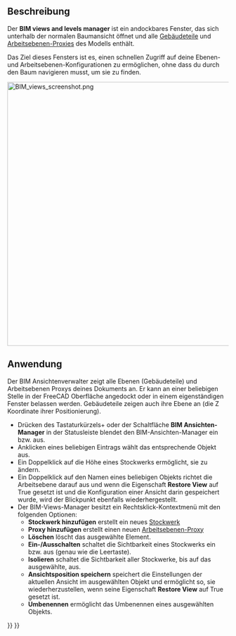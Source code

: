 <languages/>

{{Docnav/de
|[[BIM_Setup/de|Einrichtung]]
|[[BIM_ProjectManager/de|Projekt]]
|[[BIM_Workbench/de|BIM]]
|IconL=BIM_Setup.svg
|IconR=BIM_ProjectManager.svg
|IconC=Workbench_BIM.svg
}}

{{GuiCommand/de
|Name=BIM Views
|Name/de=BIM Ansichten
|MenuLocation=Manage → Views manager
|Workbenches=[[BIM_Workbench/de|BIM]]
}}

<span id="Description"></span>
==Beschreibung==

Der '''BIM views and levels manager''' ist ein andockbares Fenster, das sich unterhalb der normalen Baumansicht öffnet und alle [[Arch_BuildingPart/de|Gebäudeteile]] und [[Draft_WorkingPlaneProxy/de|Arbeitsebenen-Proxies]] des Modells enthält.

Das Ziel dieses Fensters ist es, einen schnellen Zugriff auf deine Ebenen- und Arbeitsebenen-Konfigurationen zu ermöglichen, ohne dass du durch den Baum navigieren musst, um sie zu finden.

[[Image:BIM_views_screenshot.png|600px]]
{{Caption|Der BIM views and levels manager}}

<span id="Usage"></span>
==Anwendung==

Der BIM Ansichtenverwalter zeigt alle Ebenen (Gebäudeteile) und Arbeitsebenen Proxys deines Dokuments an. Er kann an einer beliebigen Stelle in der FreeCAD Oberfläche angedockt oder in einem eigenständigen Fenster belassen werden. Gebäudeteile zeigen auch ihre Ebene an (die Z Koordinate ihrer Positionierung).

* Drücken des Tastaturkürzels{{KEY|Strg}}+{{KEY|9}} oder der Schaltfläche '''BIM Ansichten-Manager''' in der Statusleiste blendet den BIM-Ansichten-Manager ein bzw. aus.
* Anklicken eines beliebigen Eintrags wählt das entsprechende Objekt aus.
* Ein Doppelklick auf die Höhe eines Stockwerks ermöglicht, sie zu ändern.
* Ein Doppelklick auf den Namen eines beliebigen Objekts richtet die Arbeitsebene darauf aus und wenn die Eigenschaft '''Restore View''' auf True gesetzt ist und die Konfiguration einer Ansicht darin gespeichert wurde, wird der Blickpunkt ebenfalls wiederhergestellt.
* Der BIM-Views-Manager besitzt ein Rechtsklick-Kontextmenü mit den folgenden Optionen:
** '''Stockwerk hinzufügen''' erstellt ein neues [[Arch_BuildingPart/de|Stockwerk]]
** '''Proxy hinzufügen''' erstellt einen neuen [[Draft_WorkingPlaneProxy/de|Arbeitsebenen-Proxy]]
** '''Löschen''' löscht das ausgewählte Element.
** '''Ein-/Ausschalten''' schaltet die Sichtbarkeit eines Stockwerks ein bzw. aus (genau wie die Leertaste).
** '''Isolieren''' schaltet die Sichtbarkeit aller Stockwerke, bis auf das ausgewählte, aus.
** '''Ansichtsposition speichern''' speichert die Einstellungen der aktuellen Ansicht im ausgewählten Objekt und ermöglicht so, sie wiederherzustellen, wenn seine Eigenschaft '''Restore View''' auf True gesetzt ist.
** '''Umbenennen''' ermöglicht das Umbenennen eines ausgewählten Objekts.


{{Docnav/de
|[[BIM_Setup/de|Einrichtung]]
|[[BIM_ProjectManager/de|Projekt]]
|[[BIM_Workbench/de|BIM]]
|IconL=BIM_Setup.svg
|IconR=BIM_ProjectManager.svg
|IconC=Workbench_BIM.svg
}}

{{BIM_Tools_navi{{#translation:}}}}
{{Userdocnavi{{#translation:}}}}